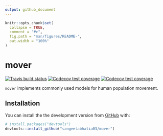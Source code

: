 ```yaml
---
output: github_document
---
```


<!-- README.md is generated from README.Rmd. Please edit that file -->

```r
knitr::opts_chunk$set(
  collapse = TRUE,
  comment = "#>",
  fig.path = "man/figures/README-",
  out.width = "100%"
)
```
# mover

<!-- badges: start -->
[![Travis build status](https://travis-ci.org/sangeetabhatia03/mover.svg?branch=master)](https://travis-ci.org/sangeetabhatia03/mover)
[![Codecov test coverage](https://codecov.io/gh/sangeetabhatia03/multipatchr/branch/master/graph/badge.svg)](https://codecov.io/gh/sangeetabhatia03/mover?branch=master)
[![Codecov test coverage](https://codecov.io/gh/sangeetabhatia03/mover/branch/master/graph/badge.svg)](https://codecov.io/gh/sangeetabhatia03/mover?branch=master)
<!-- badges: end -->

`mover` implements commonly used models for human population movement.

## Installation

You can install the the development version from [GitHub](https://github.com/) with:

``` r
# install.packages("devtools")
devtools::install_github("sangeetabhatia03/mover")
```
